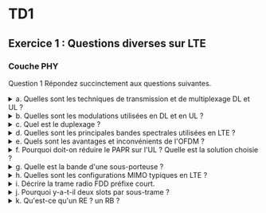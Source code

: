 # TD1

## Exercice 1 : Questions diverses sur LTE

### Couche PHY

Question 1 Répondez succinctement aux questions suivantes.


<details>
<summary>a. Quelles sont les techniques de transmission et de multiplexage DL et UL ?</summary>

OFDMA (DL) et SC-FDMA (UL)

</details>

<details>
<summary>b. Quelles sont les modulations utilisées en DL et en UL ?</summary>

DL : QPSK, 16-QAM, 64-QAM ; UL : idem mais 64-QAM seulement pour les terminaux de cat. 5

</details>


<details>
<summary>c. Quel est le duplexage ?</summary>

FDD

</details>


<details>
<summary>d. Quelles sont les principales bandes spectrales utilisées en LTE ?</summary>

En France : 800MHz, 1800MHz, 2600MHz

</details>


<details>
<summary>e. Quels sont les avantages et inconvénients de l'OFDM ?</summary>

Avantages :

- 1) faible coût et simplicité de la modulation et de la démodulation
- 2) efficacité spectrale
- 3) lutte contre la propagation multi-trajet

Inconvénients :

- 1) interférence entre sous-porteuses
- 2) fort PAPR

</details>


<details>
<summary>f. Pourquoi doit-on réduire le PAPR sur l'UL ? Quelle est la solution choisie ?</summary>

Un fort PAPR réduit l’efficacité des amplificateurs de puissance. On choisit SC-FDMA sur le UL

</details>


<details>
<summary>g. Quelle est la bande d'une sous-porteuse ?</summary>

15 kHz

</details>


<details>
<summary>h. Quelles sont les configurations MIMO typiques en LTE ?</summary>

Au début de la 4G : 2x2 puis 4x4, maintenant : 8x8

</details>


<details>
<summary>i. Décrire la trame radio FDD préfixe court.</summary>

1 trame de 10ms comprend 10 sous-trames de 1 ms, chaque sous-trame est divisée en 2 slots de 0.5ms, chaque slot comprend 7 symboles OFDM (préfixe cyclique normal)

</details>


<details>
<summary>j. Pourquoi y-a-t-il deux slots par sous-trame ?</summary>

Pour permettre du saut de fréquence intra-sous-trame.

</details>


<details>
<summary>k. Qu'est-ce qu'un RE ? un RB ?</summary>

1RE=1 sous-porteuse pendant 1 symbole OFDM, 1RB=12 sous-porteuses pendant 7 symboles OFDM

</details>
